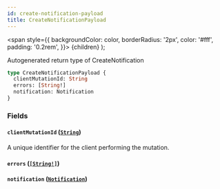 ```yaml
---
id: create-notification-payload
title: CreateNotificationPayload
---
```


<span
style={{
      backgroundColor: color,
      borderRadius: '2px',
      color: '#fff',
      padding: '0.2rem',
    }}>
{children}
</span>
);

Autogenerated return type of CreateNotification

```graphql
type CreateNotificationPayload {
  clientMutationId: String
  errors: [String!]
  notification: Notification
}
```

### Fields

#### `clientMutationId` ([`String`](/api/graphql/documentation/scalars/string))

A unique identifier for the client performing the mutation.

#### `errors` ([`[String!]`](/api/graphql/documentation/scalars/string))

#### `notification` ([`Notification`](/api/graphql/documentation/objects/notification))

